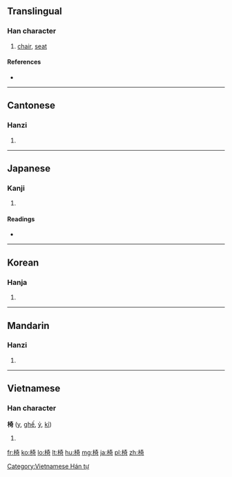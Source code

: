 ==Translingual==

===Han character===
{{Han char|rn=75|rad=木|as=08|sn=12|four=4492<sub>1</sub>|canj=木大一口 (DKMR))|ids=⿰[[木]][[奇]]}}

# [[chair]], [[seat]]

====References====
* {{Han ref|kx=0535.210|dkj=15009|dj=0923.110|hdz=21228.090|uh=6905|ud=26885|bh=B4C8|bd=46280}}

----

==Cantonese==

===Hanzi===
{{yue-hanzi|jyut=|y=[[yi2]]}}

# {{defn|lang=yue|sort=木08}}

----

==Japanese==

===Kanji===
{{ja-kanji|grade=c|rs=木08}}

# {{defn|lang=ja|sort=木08}}

====Readings====
* {{ja-readings|on=[[い]] (i)|kun=[[いす]] (isu)}}

----

==Korean==

===Hanja===
{{ko-hanja|hangeul=의|eumhun=|rv=ui|mr=ŭi|y=uy}}

# {{defn|lang=ko|sort=木08}}

----

==Mandarin==

===Hanzi===
{{cmn-hanzi|pin=[[yǐ]] ([[yi3]])|wg=i<sup>3</sup>}}

# {{defn|lang=cmn|sort=木08}}

----

==Vietnamese==

===Han character===
'''椅''' ([[y]], [[ghế]], [[ỷ]], [[kỉ]])

# {{defn|lang=vi}}

[[Category:Vietnamese Hán tự]]

[[fr:椅]]
[[ko:椅]]
[[lo:椅]]
[[lt:椅]]
[[hu:椅]]
[[mg:椅]]
[[ja:椅]]
[[pl:椅]]
[[zh:椅]]